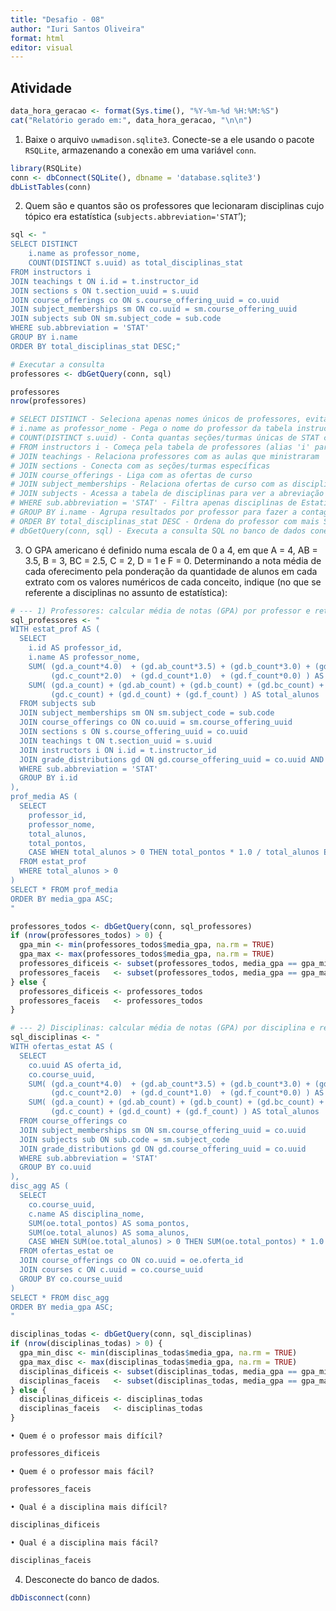 ---
title: "Desafio - 08"
author: "Iuri Santos Oliveira"
format: html
editor: visual
---

## Atividade
```{r}
data_hora_geracao <- format(Sys.time(), "%Y-%m-%d %H:%M:%S")
cat("Relatório gerado em:", data_hora_geracao, "\n\n")
```

1.  Baixe o arquivo `uwmadison.sqlite3`. Conecte-se a ele usando o pacote `RSQLite`, armazenando a conexão em uma variável `conn`.

```{r}
library(RSQLite)
conn <- dbConnect(SQLite(), dbname = 'database.sqlite3')
dbListTables(conn)
```

2.  Quem são e quantos são os professores que lecionaram disciplinas cujo tópico era estatística (`subjects.abbreviation='STAT`');

```{r}
sql <- "
SELECT DISTINCT 
    i.name as professor_nome,
    COUNT(DISTINCT s.uuid) as total_disciplinas_stat
FROM instructors i
JOIN teachings t ON i.id = t.instructor_id
JOIN sections s ON t.section_uuid = s.uuid
JOIN course_offerings co ON s.course_offering_uuid = co.uuid
JOIN subject_memberships sm ON co.uuid = sm.course_offering_uuid
JOIN subjects sub ON sm.subject_code = sub.code
WHERE sub.abbreviation = 'STAT'
GROUP BY i.name
ORDER BY total_disciplinas_stat DESC;"

# Executar a consulta
professores <- dbGetQuery(conn, sql)

professores
nrow(professores)

# SELECT DISTINCT - Seleciona apenas nomes únicos de professores, evitando duplicatas
# i.name as professor_nome - Pega o nome do professor da tabela instructors e renomeia a coluna
# COUNT(DISTINCT s.uuid) - Conta quantas seções/turmas únicas de STAT cada professor lecionou
# FROM instructors i - Começa pela tabela de professores (alias 'i' para facilitar)
# JOIN teachings - Relaciona professores com as aulas que ministraram
# JOIN sections - Conecta com as seções/turmas específicas
# JOIN course_offerings - Liga com as ofertas de curso
# JOIN subject_memberships - Relaciona ofertas de curso com as disciplinas
# JOIN subjects - Acessa a tabela de disciplinas para ver a abreviação
# WHERE sub.abbreviation = 'STAT' - Filtra apenas disciplinas de Estatística
# GROUP BY i.name - Agrupa resultados por professor para fazer a contagem
# ORDER BY total_disciplinas_stat DESC - Ordena do professor com mais STAT para o com menos
# dbGetQuery(conn, sql) - Executa a consulta SQL no banco de dados conectado

```

3.  O GPA americano é definido numa escala de 0 a 4, em que A = 4, AB = 3.5, B = 3, BC = 2.5, C = 2, D = 1 e F = 0. Determinando a nota média de cada oferecimento pela ponderação da quantidade de alunos em cada extrato com os valores numéricos de cada conceito, indique (no que se referente a disciplinas no assunto de estatística):

```{r}
# --- 1) Professores: calcular média de notas (GPA) por professor e retornar todos os empates min/max
sql_professores <- "
WITH estat_prof AS (
  SELECT
    i.id AS professor_id,
    i.name AS professor_nome,
    SUM( (gd.a_count*4.0)  + (gd.ab_count*3.5) + (gd.b_count*3.0) + (gd.bc_count*2.5) +
         (gd.c_count*2.0)  + (gd.d_count*1.0)  + (gd.f_count*0.0) ) AS total_pontos,
    SUM( (gd.a_count) + (gd.ab_count) + (gd.b_count) + (gd.bc_count) +
         (gd.c_count) + (gd.d_count) + (gd.f_count) ) AS total_alunos
  FROM subjects sub
  JOIN subject_memberships sm ON sm.subject_code = sub.code
  JOIN course_offerings co ON co.uuid = sm.course_offering_uuid
  JOIN sections s ON s.course_offering_uuid = co.uuid
  JOIN teachings t ON t.section_uuid = s.uuid
  JOIN instructors i ON i.id = t.instructor_id
  JOIN grade_distributions gd ON gd.course_offering_uuid = co.uuid AND gd.section_number = s.number
  WHERE sub.abbreviation = 'STAT'
  GROUP BY i.id
),
prof_media AS (
  SELECT
    professor_id,
    professor_nome,
    total_alunos,
    total_pontos,
    CASE WHEN total_alunos > 0 THEN total_pontos * 1.0 / total_alunos ELSE NULL END AS media_gpa
  FROM estat_prof
  WHERE total_alunos > 0
)
SELECT * FROM prof_media
ORDER BY media_gpa ASC;
"

professores_todos <- dbGetQuery(conn, sql_professores)
if (nrow(professores_todos) > 0) {
  gpa_min <- min(professores_todos$media_gpa, na.rm = TRUE)
  gpa_max <- max(professores_todos$media_gpa, na.rm = TRUE)
  professores_dificeis <- subset(professores_todos, media_gpa == gpa_min) # mais difíceis
  professores_faceis   <- subset(professores_todos, media_gpa == gpa_max) # mais fáceis
} else {
  professores_dificeis <- professores_todos
  professores_faceis   <- professores_todos
}

# --- 2) Disciplinas: calcular média de notas (GPA) por disciplina e retornar empates
sql_disciplinas <- "
WITH ofertas_estat AS (
  SELECT
    co.uuid AS oferta_id,
    co.course_uuid,
    SUM( (gd.a_count*4.0)  + (gd.ab_count*3.5) + (gd.b_count*3.0) + (gd.bc_count*2.5) +
         (gd.c_count*2.0)  + (gd.d_count*1.0)  + (gd.f_count*0.0) ) AS total_pontos,
    SUM( (gd.a_count) + (gd.ab_count) + (gd.b_count) + (gd.bc_count) +
         (gd.c_count) + (gd.d_count) + (gd.f_count) ) AS total_alunos
  FROM course_offerings co
  JOIN subject_memberships sm ON sm.course_offering_uuid = co.uuid
  JOIN subjects sub ON sub.code = sm.subject_code
  JOIN grade_distributions gd ON gd.course_offering_uuid = co.uuid
  WHERE sub.abbreviation = 'STAT'
  GROUP BY co.uuid
),
disc_agg AS (
  SELECT
    co.course_uuid,
    c.name AS disciplina_nome,
    SUM(oe.total_pontos) AS soma_pontos,
    SUM(oe.total_alunos) AS soma_alunos,
    CASE WHEN SUM(oe.total_alunos) > 0 THEN SUM(oe.total_pontos) * 1.0 / SUM(oe.total_alunos) ELSE NULL END AS media_gpa
  FROM ofertas_estat oe
  JOIN course_offerings co ON co.uuid = oe.oferta_id
  JOIN courses c ON c.uuid = co.course_uuid
  GROUP BY co.course_uuid
)
SELECT * FROM disc_agg
ORDER BY media_gpa ASC;
"

disciplinas_todas <- dbGetQuery(conn, sql_disciplinas)
if (nrow(disciplinas_todas) > 0) {
  gpa_min_disc <- min(disciplinas_todas$media_gpa, na.rm = TRUE)
  gpa_max_disc <- max(disciplinas_todas$media_gpa, na.rm = TRUE)
  disciplinas_dificeis <- subset(disciplinas_todas, media_gpa == gpa_min_disc) # mais difíceis
  disciplinas_faceis   <- subset(disciplinas_todas, media_gpa == gpa_max_disc) # mais fáceis
} else {
  disciplinas_dificeis <- disciplinas_todas
  disciplinas_faceis   <- disciplinas_todas
}

```

```         
• Quem é o professor mais difícil? 
```

```{r}
professores_dificeis
```

```         
• Quem é o professor mais fácil? 
```

```{r}
professores_faceis
```

```         
• Qual é a disciplina mais difícil? 
```

```{r}
disciplinas_dificeis
```

```         
• Qual é a disciplina mais fácil?
```

```{r}
disciplinas_faceis
```

4.  Desconecte do banco de dados.

```{r}
dbDisconnect(conn)
```

